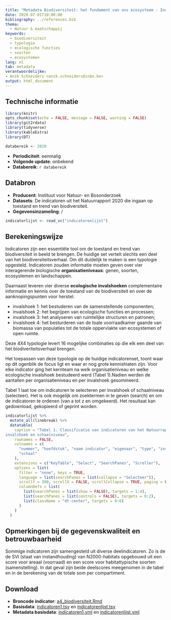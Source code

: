 ```yaml
---
title: "Metadata Biodiversiteit: het fundament van ons ecosysteem - Indicatorenset biodiversiteit"
date: 2020-07-01T10:00:00
bibliography: ../references.bib
thema:
  - Natuur & maatschappij
keywords:
  - biodiversiteit
  - typologie
  - ecologische functies
  - soorten
  - ecosystemen
lang: nl
tab: metadata
verantwoordelijke:
- Anik Schneiders <anik.schneiders@inbo.be>
output: html_document
---
```

## Technische informatie

```r
library(knitr)
opts_chunk$set(echo = FALSE, message = FALSE, warning = FALSE)
library(git2rdata)
library(tidyverse)
library(kableExtra)
library(DT)
```

```r
databereik <- 2020
```

- **Periodiciteit**: eenmalig
- **Volgende update**: onbekend
- **Databereik**: `r databereik`

## Databron

- **Producent**: Instituut voor Natuur- en Bosonderzoek
- **Datasets**: De indicatoren uit het Natuurrapport 2020 die ingaan op toestand en trend van biodiversiteit.
- **Gegevensinzameling**: /

```r
indicatorlijst <- read_vc("indicatorenlijst")
```

## Berekeningswijze

Indicatoren zijn een essentiële tool om de toestand en trend van biodiversiteit in beeld te brengen.
De huidige set vertelt slechts een deel van het biodiversiteitsverhaal.
Om dit duidelijk te maken is een typologie opgesteld. 
Indicatoren zouden informatie moeten geven over vier interagerende biologische **organisatieniveaus**: genen, soorten, ecosystemen en landschappen.

Daarnaast leveren vier diverse **ecologische invalshoeken** complementaire informatie en kennis over de toestand van de biodiversiteit en over de aanknopingspunten voor herstel:

- invalshoek 1: het bestuderen van de samenstellende componenten;
- invalshoek 2: het begrijpen van ecologische functies en processen;
- invalshoek 3: het analyseren van ruimtelijke structuren en patronen;
- invalshoek 4: het besturderen van de toale voorraadkamer gaande van biomassa van populaties tot de totale oppervlakte van ecosystemen of open ruimte.

Deze 4X4 typologie levert 16 mogelijke combinaties op die elk een deel van het biodiveriteitsverhaal brengen. 

Het toepassen van deze typologie op de huidige indicatorenset, toont waar op dit ogenblik de focus ligt en waar er nog grote kennishiaten zijn. Voor elke indicator ging het kernteam na welk organisatieniveau en welke ecologische invalshoek bestudeerd werd (Tabel 1).Nadien werden de aantallen per organisatieniveau en per invalshoek gesommeerd.

Tabel 1 laat toe om indicatoren te selecteren per invalshoek of schaalniveau (selecteer).
Het is ook mogelijk om zoektermen in te geven (search) en om de indicatoren te ordenen (van a tot z en omgekeerd). 
Het resultaat kan gedownload, gekopieerd of geprint worden.

```r
indicatorlijst %>%
  mutate_all(linebreak) %>%
  datatable(
    caption = "Tabel 1. Classificatie van indicatoren van het Natuurrapport naar
invalshoek en schaalniveau",
    rownames = FALSE,
    colnames = c(
      "nummer", "hoofdstuk", "naam indicator", "eigenaar", "type", "invalshoek",
      "schaal"
    ),
    extensions = c("KeyTable", "Select", "SearchPanes", "Scroller"),
    options = list(
      filter = "none", keys = TRUE,
      language = list(searchPanes = list(collapse = "Selecteer")),
      scrollY = 390, scrollX = FALSE, scrollCollapse = TRUE, paging = FALSE,
      columnDefs = list(
        list(searchPanes = list(show = FALSE), targets = 1:4),
        list(searchPanes = list(controls = FALSE), targets = 0:2),
        list(className = "dt-center", targets = 0:6)
      )
    )
  )
```


## Opmerkingen bij de gegevenskwaliteit en betrouwbaarheid
Sommige indicatoren zijn samengesteld uit diverse deelindicatoren. 
Zo is de de SVI (staat van instandhouding) van N2000-habitats opgebouwd uit een score voor areaal (voorraad) en een score voor habitattypische soorten (samenstelling). 
In dat geval zijn beide deelscores meegenomen in de tabel en in de berekening van de totale som per compartiment.

## Download

- **Broncode indicator**: [a4_biodiversiteit.Rmd](../a4_biodiversiteit/a4_biodiversiteit.Rmd)
- **Basisdata**: [indicatoren1.tsv](../a4_biodiversiteit/indicatoren1.tsv) en [indicatorenlijst.tsv](../a4_biodiversiteit/indicatorenlijst.tsv)
- **Metadata basisdata**: [indicatoren1.yml](../a4_biodiversiteit/indicatoren1.yml) en [indicatorenlijst.yml](../a4_biodiversiteit/indicatorenlijst.yml)
